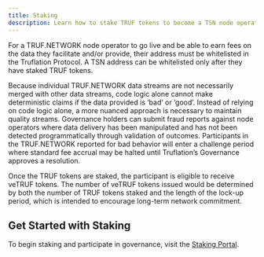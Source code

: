 ---
title: Staking
description: Learn how to stake TRUF tokens to become a TSN node operator and earn rewards.
---

For a TRUF.NETWORK node operator to go live and be able to earn fees on the data they facilitate and/or provide, their address must be whitelisted in the Truflation Protocol. A TSN address can be whitelisted only after they have staked TRUF tokens.

Because individual TRUF.NETWORK data streams are not necessarily merged with other data streams, code logic alone cannot make deterministic claims if the data provided is ‘bad’ or ‘good’. Instead of relying on code logic alone, a more nuanced approach is necessary to maintain quality streams. Governance holders can submit fraud reports against node operators where data delivery has been manipulated and has not been detected programmatically through validation of outcomes. Participants in the TRUF.NETWORK reported for bad behavior will enter a challenge period where standard fee accrual may be halted until Truflation’s Governance approves a resolution.

Once the TRUF tokens are staked, the participant is eligible to receive veTRUF tokens. The number of veTRUF tokens issued would be determined by both the number of TRUF tokens staked and the length of the lock-up period, which is intended to encourage long-term network commitment.

## Get Started with Staking

To begin staking and participate in governance, visit the [Staking Portal](https://governance.truflation.com).
